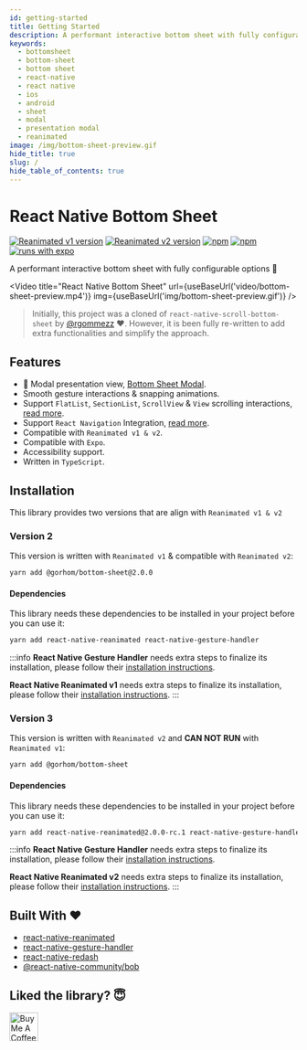 ```yaml
---
id: getting-started
title: Getting Started
description: A performant interactive bottom sheet with fully configurable options 🚀
keywords:
  - bottomsheet
  - bottom-sheet
  - bottom sheet
  - react-native
  - react native
  - ios
  - android
  - sheet
  - modal
  - presentation modal
  - reanimated
image: /img/bottom-sheet-preview.gif
hide_title: true
slug: /
hide_table_of_contents: true
---
```


# React Native Bottom Sheet
[![Reanimated v1 version](https://img.shields.io/github/package-json/v/gorhom/react-native-bottom-sheet/master?label=Reanimated%20v1&style=flat-square)](https://www.npmjs.com/package/@gorhom/bottom-sheet) [![Reanimated v2 version](https://img.shields.io/github/package-json/v/gorhom/react-native-bottom-sheet/v3?label=Reanimated%20v2&style=flat-square)](https://www.npmjs.com/package/@gorhom/bottom-sheet) [![npm](https://img.shields.io/npm/l/@gorhom/bottom-sheet?style=flat-square)](https://www.npmjs.com/package/@gorhom/bottom-sheet) [![npm](https://img.shields.io/badge/types-included-blue?style=flat-square)](https://www.npmjs.com/package/@gorhom/bottom-sheet) [![runs with expo](https://img.shields.io/badge/Runs%20with%20Expo-4630EB.svg?style=flat-square&logo=EXPO&labelColor=f3f3f3&logoColor=000)](https://expo.io/)

A performant interactive bottom sheet with fully configurable options 🚀


<Video
  title="React Native Bottom Sheet"
  url={useBaseUrl('video/bottom-sheet-preview.mp4')}
  img={useBaseUrl('img/bottom-sheet-preview.gif')}
/>

> Initially, this project was a cloned of `react-native-scroll-bottom-sheet` by [@rgommezz](https://github.com/rgommezz) ❤️. However, it is been fully re-written to add extra functionalities and simplify the approach.

## Features

- 🌟 Modal presentation view, [Bottom Sheet Modal](./modal).
- Smooth gesture interactions & snapping animations.
- Support `FlatList`, `SectionList`, `ScrollView` & `View` scrolling interactions, [read more](./scrollables).
- Support `React Navigation` Integration, [read more](./react-navigation-integration).
- Compatible with `Reanimated v1 & v2`.
- Compatible with `Expo`.
- Accessibility support.
- Written in `TypeScript`.

## Installation

This library provides two versions that are align with `Reanimated v1 & v2`

### Version 2


This version is written with `Reanimated v1` & compatible with `Reanimated v2`:

```bash
yarn add @gorhom/bottom-sheet@2.0.0
```

#### Dependencies

This library needs these dependencies to be installed in your project before you can use it:

```bash
yarn add react-native-reanimated react-native-gesture-handler
```

:::info
**React Native Gesture Handler** needs extra steps to finalize its installation, please follow their [installation instructions](https://github.com/software-mansion/react-native-gesture-handler).

**React Native Reanimated v1** needs extra steps to finalize its installation, please follow their [installation instructions](https://docs.swmansion.com/react-native-reanimated/docs/1.x.x/getting_started).
:::

### Version 3

This version is written with `Reanimated v2` and **CAN NOT RUN** with `Reanimated v1`:

```bash
yarn add @gorhom/bottom-sheet
```

#### Dependencies

This library needs these dependencies to be installed in your project before you can use it:

```bash
yarn add react-native-reanimated@2.0.0-rc.1 react-native-gesture-handler
```

:::info
**React Native Gesture Handler** needs extra steps to finalize its installation, please follow their [installation instructions](https://github.com/software-mansion/react-native-gesture-handler).

**React Native Reanimated v2** needs extra steps to finalize its installation, please follow their [installation instructions](https://docs.swmansion.com/react-native-reanimated/docs/installation).
:::

## Built With ❤️

- [react-native-reanimated](https://github.com/software-mansion/react-native-reanimated)
- [react-native-gesture-handler](https://github.com/software-mansion/react-native-gesture-handler)
- [react-native-redash](https://github.com/wcandillon/react-native-redash)
- [@react-native-community/bob](https://github.com/react-native-community/bob)

## Liked the library? 😇

<a rel="nofollow" href="https://www.buymeacoffee.com/gorhom" target="_blank">
  <img
    src="https://cdn.buymeacoffee.com/buttons/default-red.png"
    alt="Buy Me A Coffee"
    height="50"
  />
</a>
